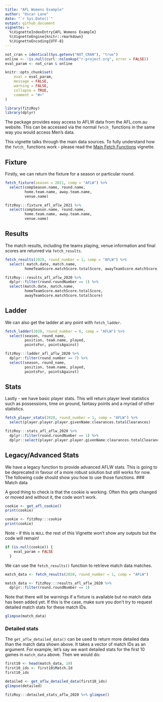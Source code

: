 ```yaml
---
title: "AFL Womens Example"
author: "Oscar Lane"
date: "`r Sys.Date()`"
output: github_document
vignette: >
  %\VignetteIndexEntry{AFL Womens Example}
  %\VignetteEngine{knitr::rmarkdown}
  %\VignetteEncoding{UTF-8}
---
```


```r
not_cran = identical(Sys.getenv("NOT_CRAN"), "true")
online <- !is.null(curl::nslookup("r-project.org", error = FALSE))
eval_param <- not_cran & online

knitr::opts_chunk$set(
	eval = eval_param,
	message = FALSE,
	warning = FALSE,
	collapse = TRUE,
	comment = "#>"
)

library(fitzRoy)
library(dplyr)
```

The package provides easy access to AFLW data from the AFL.com.au website. This can be accessed via the normal `fetch_` functions in the same way you would access Men's data. 

This vignette talks through the main data sources. To fully understand how the `fetch_` functions work - please read the [Main Fetch Functions](https://jimmyday12.github.io/fitzRoy/articles/main-fetch-functions.html) vignette. 

## Fixture
Firstly, we can return the fixture for a season or particular round. 

```r
fetch_fixture(season = 2021, comp = "AFLW") %>%
  select(compSeason.name, round.name, 
         home.team.name, away.team.name, 
         venue.name)
```
```r
fitzRoy:::fixture_afl_aflw_2021 %>%
  select(compSeason.name, round.name, 
         home.team.name, away.team.name, 
         venue.name)
```

## Results
The match results, including the teams playing, venue information and final scores are retunred via `fetch_results`. 

```r
fetch_results(2020, round_number = 1, comp = "AFLW") %>%
  select( match.date, match.name,
         homeTeamScore.matchScore.totalScore, awayTeamScore.matchScore.totalScore)

```
```r
fitzRoy:::results_afl_aflw_2020 %>%
  dplyr::filter(round.roundNumber == 1) %>%
  select(match.date, match.name,
         homeTeamScore.matchScore.totalScore,
         awayTeamScore.matchScore.totalScore)
```

## Ladder
We can also get the ladder at any point with `fetch_ladder`.

```r
fetch_ladder(2020, round_number = 6, comp = "AFLW") %>%
  select(season, round_name, 
         position, team.name, played, 
         pointsFor, pointsAgainst)

```
```r
fitzRoy:::ladder_afl_aflw_2020 %>%
  dplyr::filter(round_number == 7) %>%
  select(season, round_name, 
         position, team.name, played, 
         pointsFor, pointsAgainst)
```


## Stats
Lastly - we have basic player stats. This will return player level statistics such as possessions, time on ground, fantasy points and a myriad of other statistics.

```r
fetch_player_stats(2020, round_number = 1, comp = "AFLW") %>%
  select(player.player.player.givenName:clearances.totalClearances)

```
```r
fitzRoy:::stats_afl_aflw_2020 %>%
  dplyr::filter(round.roundNumber == 1) %>%
  dplyr::select(player.player.player.givenName:clearances.totalClearances)
```

## Legacy/Advanced Stats
We have a legacy function to provide advanced AFLW stats. This is going to be deprecated in favour of a more robust solution but still works for now. The following code should show you how to use those functions. 
### Match data

A good thing to check is that the cookie is working. Often this gets changed or moved and without it, the code won't work. 


```r
cookie <- get_afl_cookie()
print(cookie)
```
```r
cookie <- fitzRoy:::cookie
print(cookie)
```

Note - if this is `NULL` the rest of this Vignette won't show any outputs but the code will remain! 

```r
if (is.null(cookie)) {
    eval_param = FALSE
  }
```

We can use the `fetch_results()` function to retrieve match data matches.

```r
match_data <- fetch_results(2020, round_number = 1, comp = "AFLW")
```
```r
match_data <- fitzRoy:::results_afl_aflw_2020 %>%
  dplyr::filter(round.roundNumber == 1)
```

Note that there will be warnings if a fixture is available but no match data has
been added yet. If this is the case, make sure you don't try to request detailed
match stats for these match IDs. 

```r
glimpse(match_data)
```

### Detailed stats

The `get_aflw_detailed_data()` can be used to return more detailed data than the
match data shown above. It takes a vector of match IDs as an argument. For
example, let's say we want detailed stats for the first 10 games in `match_data`
above. Then we would do:

```r
first10 <- head(match_data, 10)
first10_ids <- first10$Match.Id
first10_ids
```

```r
detailed <- get_aflw_detailed_data(first10_ids)
glimpse(detailed)
```
```r
fitzRoy:::detailed_stats_aflw_2020 %>% glimpse()
```

